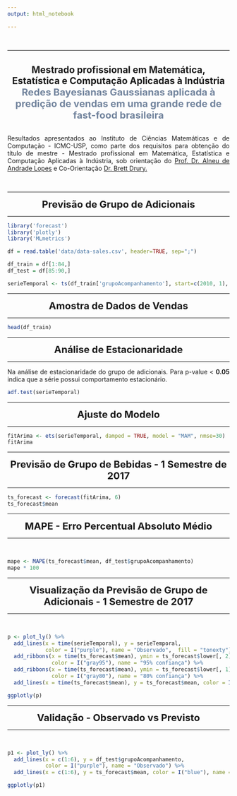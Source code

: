 ```yaml
---
output: html_notebook

---
```

<br>
<hr>

<div style="text-align: justify;">
<br>
<center><div><b style="font-size:21px;">Mestrado profissional em Matemática, Estatística e Computação Aplicadas à Indústria</b></div></center>
<center><div><b style="font-size:22px;color:#72849d">Redes Bayesianas Gaussianas aplicada à predição de vendas em uma grande rede de fast-food brasileira</b></div></center>
<br>
<div style="text-align: justify;">
Resultados apresentados ao Instituto de Ciências Matemáticas e de Computação - ICMC-USP, como parte dos requisitos para obtenção do título de mestre - Mestrado profissional em Matemática, Estatística e Computação Aplicadas à Indústria, sob orientação do <a href="http://conteudo.icmc.usp.br/pessoas/alneu/" target="_blank"> Prof. Dr. Alneu de Andrade Lopes</a> e Co-Orientação <a href="https://scholar.google.com/citations?user=tuOaq-4AAAAJ&hl=pt-BR" target="_blank">Dr. Brett Drury.</a>
</div>
<br>
<hr>
<center><div><b style="font-size:22px;">Previsão de Grupo de Adicionais</b></div></center>
<hr>
```r
library('forecast')
library('plotly')
library('MLmetrics')
```

```r

df = read.table('data/data-sales.csv', header=TRUE, sep=";")

df_train = df[1:84,]
df_test = df[85:90,] 

serieTemporal <- ts(df_train['grupoAcompanhamento'], start=c(2010, 1), end=c(2016, 12), frequency=12)
```

<hr>
<center><div><b style="font-size:22px;">Amostra de Dados de Vendas</b></div></center>
<hr>
```r
head(df_train)
```

<hr>
<center><div><b style="font-size:22px;">Análise de Estacionaridade</b></div></center>
<hr>
<span>Na análise de estacionaridade do grupo de adicionais. Para p-value < <b>0.05</b> indica que a série possui comportamento estacionário.</span>

```r
adf.test(serieTemporal)
```

<hr>
<center><div><b style="font-size:22px;">Ajuste do Modelo</b></div></center>
<hr>

```r
fitArima <- ets(serieTemporal, damped = TRUE, model = "MAM", nmse=30)
fitArima
```

<hr>
<center><div><b style="font-size:22px;">Previsão de Grupo de Bebidas - 1 Semestre de 2017</b></div></center>
<hr>

```r
ts_forecast <- forecast(fitArima, 6)
ts_forecast$mean
```
<hr>
<center><div><b style="font-size:22px;">MAPE - Erro Percentual Absoluto Médio</b></div></center>
<hr>
<br>
```r
mape <- MAPE(ts_forecast$mean, df_test$grupoAcompanhamento)
mape * 100
```

<hr>
<center><div><b style="font-size:22px;">Visualização da Previsão de Grupo de Adicionais - 1 Semestre de 2017</b></div></center>
<hr>
<br>
```r

p <- plot_ly() %>%
  add_lines(x = time(serieTemporal), y = serieTemporal,
            color = I("purple"), name = "Observado",  fill = "tonexty") %>%
  add_ribbons(x = time(ts_forecast$mean), ymin = ts_forecast$lower[, 2], ymax = ts_forecast$upper[, 2],
              color = I("gray95"), name = "95% confiança") %>%
  add_ribbons(x = time(ts_forecast$mean), ymin = ts_forecast$lower[, 1], ymax = ts_forecast$upper[, 1],
              color = I("gray80"), name = "80% confiança") %>%
  add_lines(x = time(ts_forecast$mean), y = ts_forecast$mean, color = I("blue"), name = "Previsto")

ggplotly(p)

```

<hr>
<center><div><b style="font-size:22px;">Validação - Observado vs Previsto</b></div></center>
<hr>
<br>
```r
p1 <- plot_ly() %>%
  add_lines(x = c(1:6), y = df_test$grupoAcompanhamento,
            color = I("purple"), name = "Observado") %>%
  add_lines(x = c(1:6), y = ts_forecast$mean, color = I("blue"), name = "Previsto")

ggplotly(p1)
```
